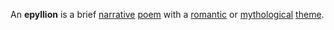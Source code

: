 An '''epyllion''' is a brief [[narrative]] [[poem]] with a [[romantic]] or [[mythological]] [[theme]].

{{lit-stub}}